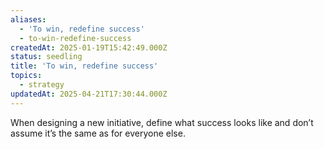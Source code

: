 ```yaml
---
aliases:
  - 'To win, redefine success'
  - to-win-redefine-success
createdAt: 2025-01-19T15:42:49.000Z
status: seedling
title: 'To win, redefine success'
topics:
  - strategy
updatedAt: 2025-04-21T17:30:44.000Z
---
```

When designing a new initiative, define what success looks like and don’t assume it’s the same as for everyone else.
